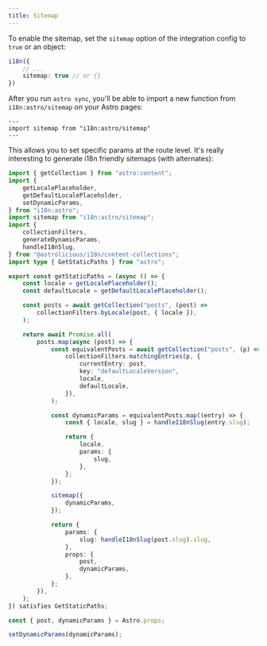 ```yaml
---
title: Sitemap
---
```


To enable the sitemap, set the `sitemap` option of the integration config to `true` or an object:

```ts title="astro.config.mjs" ins={3}
i18n({
    // ...
    sitemap: true // or {}
})
```

After you run `astro sync`, you'll be able to import a new function from `i18n:astro/sitemap` on your Astro pages:

```astro
---
import sitemap from "i18n:astro/sitemap"
---
```

This allows you to set specific params at the route level. It's really interesting to generate i18n friendly sitemaps (with alternates):

```ts
import { getCollection } from "astro:content";
import {
	getLocalePlaceholder,
	getDefaultLocalePlaceholder,
	setDynamicParams,
} from "i18n:astro";
import sitemap from "i18n:astro/sitemap";
import {
	collectionFilters,
	generateDynamicParams,
    handleI18nSlug,
} from "@astrolicious/i18n/content-collections";
import type { GetStaticPaths } from "astro";

export const getStaticPaths = (async () => {
	const locale = getLocalePlaceholder();
	const defaultLocale = getDefaultLocalePlaceholder();

	const posts = await getCollection("posts", (post) =>
		collectionFilters.byLocale(post, { locale }),
	);

	return await Promise.all(
		posts.map(async (post) => {
			const equivalentPosts = await getCollection("posts", (p) =>
				collectionFilters.matchingEntries(p, {
					currentEntry: post,
					key: "defaultLocaleVersion",
					locale,
					defaultLocale,
				}),
			);

			const dynamicParams = equivalentPosts.map((entry) => {
				const { locale, slug } = handleI18nSlug(entry.slug);

				return {
					locale,
					params: {
						slug,
					},
				};
			});

			sitemap({
				dynamicParams,
			});

			return {
				params: {
					slug: handleI18nSlug(post.slug).slug,
				},
				props: {
					post,
					dynamicParams,
				},
			};
		}),
	);
}) satisfies GetStaticPaths;

const { post, dynamicParams } = Astro.props;

setDynamicParams(dynamicParams);
```
